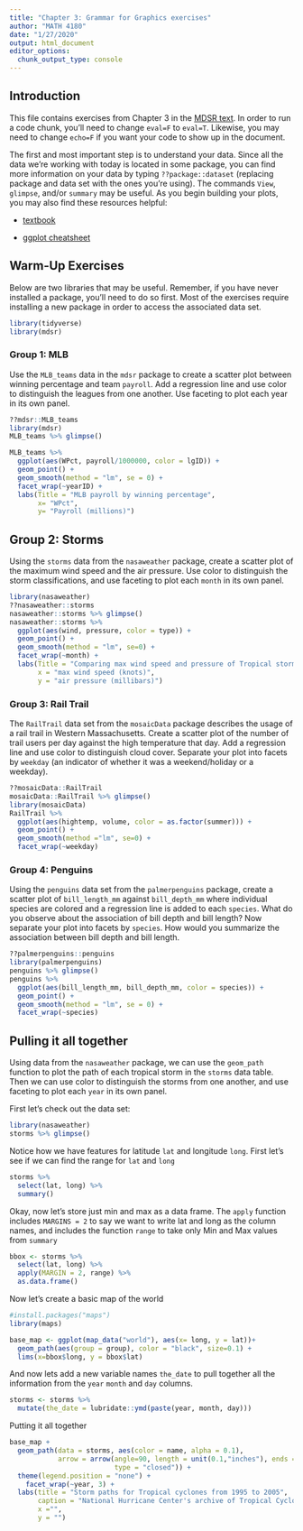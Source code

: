```yaml
---
title: "Chapter 3: Grammar for Graphics exercises"
author: "MATH 4180"
date: "1/27/2020"
output: html_document
editor_options: 
  chunk_output_type: console
---
```


## Introduction
This file contains exercises from Chapter 3 in the [MDSR text](https://mdsr-book.github.io/mdsr2e/ch-vizII.html#datavizII-exercises). In order to run a code chunk, you'll need to change `eval=F` to `eval=T`. Likewise, you may need to change `echo=F` if you want your code to show up in the document. 

The first and most important step is to understand your data. Since all the data we're working with today is located in some package, you can find more information on your data by typing `??package::dataset` (replacing package and data set with the ones you're using). The commands `View`, `glimpse`, and/or `summary` may be useful. As you begin building your plots, you may also find these resources helpful:

- [textbook](https://mdsr-book.github.io/mdsr2e/ch-vizII.html#datavizII-exercises)

- [ggplot cheatsheet](https://rstudio.com/wp-content/uploads/2015/03/ggplot2-cheatsheet.pdf)


## Warm-Up Exercises 

Below are two libraries that may be useful. Remember, if you have never installed a package, you'll need to do so first. Most of the exercises require installing a new package in order to access the associated data set.

```r
library(tidyverse)
library(mdsr)
```

### Group 1: MLB

Use the `MLB_teams` data in the `mdsr` package to create a scatter plot between winning percentage and team `payroll`. Add a regression line and use color to distinguish the leagues from one another. Use faceting to plot each year in its own panel.

```r
??mdsr::MLB_teams
library(mdsr)
MLB_teams %>% glimpse()

MLB_teams %>%
  ggplot(aes(WPct, payroll/1000000, color = lgID)) +
  geom_point() +
  geom_smooth(method = "lm", se = 0) +
  facet_wrap(~yearID) +
  labs(Title = "MLB payroll by winning percentage",
       x= "WPct",
       y= "Payroll (millions)")

```


## Group 2: Storms

Using the `storms` data from the `nasaweather` package, create a scatter plot of the  maximum wind speed and the air pressure. Use color to distinguish the storm classifications, and use faceting to plot each `month` in its own panel. 

```r
library(nasaweather)
??nasaweather::storms
nasaweather::storms %>% glimpse()
nasaweather::storms %>%
  ggplot(aes(wind, pressure, color = type)) +
  geom_point() +
  geom_smooth(method = "lm", se=0) +
  facet_wrap(~month) +
  labs(Title = "Comparing max wind speed and pressure of Tropical storms",
       x = "max wind speed (knots)",
       y = "air pressure (millibars)")
```

### Group 3: Rail Trail

The `RailTrail` data set from the `mosaicData` package describes the usage of a rail trail in Western Massachusetts. Create a scatter plot of the number of trail users per day against the high temperature that day. Add a regression line and use color to distinguish cloud cover. Separate your plot into facets by `weekday` (an indicator of whether it was a weekend/holiday or a weekday). 

```r
??mosaicData::RailTrail
mosaicData::RailTrail %>% glimpse()
library(mosaicData)
RailTrail %>% 
  ggplot(aes(hightemp, volume, color = as.factor(summer))) +
  geom_point() +
  geom_smooth(method ="lm", se=0) +
  facet_wrap(~weekday) 
````


### Group 4: Penguins

Using the `penguins` data set from the `palmerpenguins` package, create a scatter plot of `bill_length_mm` against `bill_depth_mm` where individual species are colored and a regression line is added to each `species`. What do you observe about the association of bill depth and bill length? Now separate your plot into facets by `species`. How would you summarize the association between bill depth and bill length.

```r
??palmerpenguins::penguins
library(palmerpenguins)
penguins %>% glimpse()
penguins %>%
  ggplot(aes(bill_length_mm, bill_depth_mm, color = species)) +
  geom_point() +
  geom_smooth(method = "lm", se = 0) +
  facet_wrap(~species)
```


## Pulling it all together

Using data from the `nasaweather` package, we can use the `geom_path` function to plot the path of each tropical storm in the `storms` data table. Then we can use color to distinguish the storms from one another, and use faceting to plot each `year` in its own panel.

First let's check out the data set:

```r
library(nasaweather)
storms %>% glimpse()
```

Notice how we have features for latitude `lat` and longitude `long`. First let's see if we can find the range for `lat` and `long`
```r
storms %>% 
  select(lat, long) %>% 
  summary()
```

Okay, now let's store just min and max as a data frame. The `apply` function includes `MARGINS = 2` to say we want to write lat and long as the column names, and includes the function `range` to take only Min and Max values from `summary`
```r
bbox <- storms %>%
  select(lat, long) %>%
  apply(MARGIN = 2, range) %>%
  as.data.frame()
```

Now let's create a basic map of the world
```r
#install.packages("maps")
library(maps)

base_map <- ggplot(map_data("world"), aes(x= long, y = lat))+
  geom_path(aes(group = group), color = "black", size=0.1) +
  lims(x=bbox$long, y = bbox$lat)
```

And now lets add a new variable names `the_date` to pull together all the information from the `year` `month` and `day` columns.
```r
storms <- storms %>%
  mutate(the_date = lubridate::ymd(paste(year, month, day)))
```

Putting it all together
```r
base_map +
  geom_path(data = storms, aes(color = name, alpha = 0.1),
            arrow = arrow(angle=90, length = unit(0.1,"inches"), ends = "last",
                          type = "closed")) +
  theme(legend.position = "none") +
    facet_wrap(~year, 3) +
  labs(title = "Storm paths for Tropical cyclones from 1995 to 2005", 
       caption = "National Hurricane Center's archive of Tropical Cyclone Reports (http://www.nhc.noaa.gov/).",
       x ="", 
       y = "")
```

